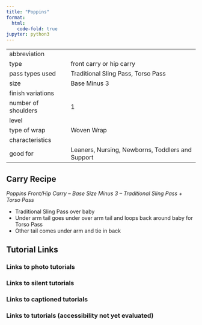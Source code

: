 ```yaml
---
title: "Poppins"
format:
  html:
    code-fold: true
jupyter: python3
---
```


| | 
|---|---
|abbreviation	|
|type	|front carry or hip carry
|pass types used	|Traditional Sling Pass, Torso Pass
|size	|Base Minus 3
|finish variations|	
|number of shoulders	|1
|level	|
|type of wrap	|Woven Wrap
|characteristics	|
|good for	|Leaners, Nursing, Newborns, Toddlers and Support

## Carry Recipe
_Poppins Front/Hip Carry – Base Size Minus 3 – Traditional Sling Pass + Torso Pass_

- Traditional Sling Pass over baby
- Under arm tail goes under over arm tail and loops back around baby for Torso Pass
- Other tail comes under arm and tie in back

## Tutorial Links
### Links to photo tutorials
### Links to silent tutorials
### Links to captioned tutorials
### Links to tutorials (accessibility not yet evaluated)
